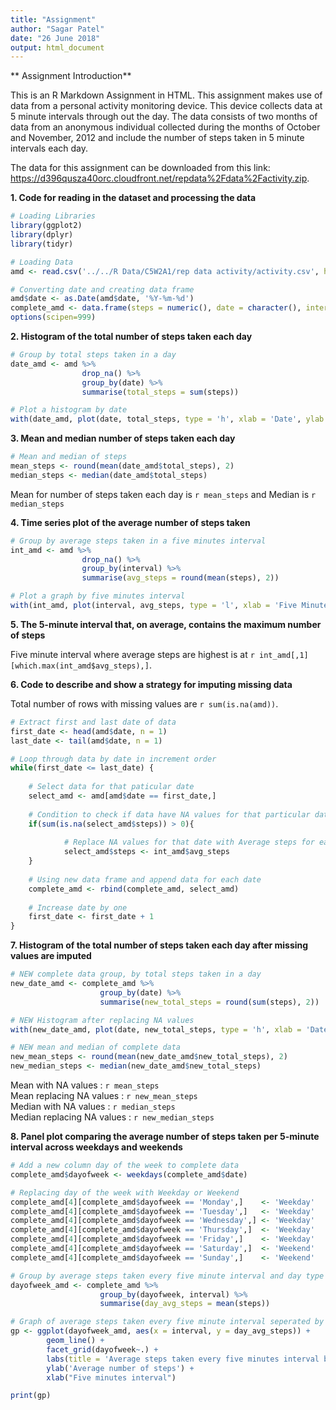 ---
title: "Assignment"
author: "Sagar Patel"
date: "26 June 2018"
output: html_document
---

** Assignment Introduction**

This is an R Markdown Assignment in HTML. This assignment makes use of data from a personal activity monitoring device. This device collects data at 5 minute intervals through out the day. The data consists of two months of data from an anonymous individual collected during the months of October and November, 2012 and include the number of steps taken in 5 minute intervals each day.

The data for this assignment can be downloaded from this link: <https://d396qusza40orc.cloudfront.net/repdata%2Fdata%2Factivity.zip>.

**1. Code for reading in the dataset and processing the data**
```{r library data, message=FALSE}
# Loading Libraries
library(ggplot2)
library(dplyr)
library(tidyr)

# Loading Data
amd <- read.csv('../../R Data/C5W2A1/rep data activity/activity.csv', header = TRUE)

# Converting date and creating data frame
amd$date <- as.Date(amd$date, '%Y-%m-%d')
complete_amd <- data.frame(steps = numeric(), date = character(), interval = numeric())
options(scipen=999)
```
  
**2. Histogram of the total number of steps taken each day**
```{r histo steps}

# Group by total steps taken in a day
date_amd <- amd %>%
                drop_na() %>%
                group_by(date) %>%
                summarise(total_steps = sum(steps))

# Plot a histogram by date
with(date_amd, plot(date, total_steps, type = 'h', xlab = 'Date', ylab = 'Total Steps per day', main = 'Histogram of total steps for each day', lwd = 7))

```
  
**3. Mean and median number of steps taken each day**
```{r mean and median}
# Mean and median of steps
mean_steps <- round(mean(date_amd$total_steps), 2)
median_steps <- median(date_amd$total_steps)

```


Mean for number of steps taken each day is `r mean_steps` and Median is `r median_steps`  
  
**4. Time series plot of the average number of steps taken**
```{r average steps}

# Group by average steps taken in a five minutes interval
int_amd <- amd %>%
                drop_na() %>%
                group_by(interval) %>%
                summarise(avg_steps = round(mean(steps), 2))

# Plot a graph by five minutes interval
with(int_amd, plot(interval, avg_steps, type = 'l', xlab = 'Five Minutes Interval', ylab = 'Mean Steps by interval', main = 'Average steps taken every five minutes'))

```

**5. The 5-minute interval that, on average, contains the maximum number of steps**  

Five minute interval where average steps are highest is at `r int_amd[,1][which.max(int_amd$avg_steps),]`.  
  
**6. Code to describe and show a strategy for imputing missing data**   

Total number of rows with missing values are `r sum(is.na(amd))`.  
  
  
```{r missing value}
# Extract first and last date of data
first_date <- head(amd$date, n = 1)
last_date <- tail(amd$date, n = 1)

# Loop through data by date in increment order
while(first_date <= last_date) {
    
    # Select data for that paticular date
    select_amd <- amd[amd$date == first_date,]
    
    # Condition to check if data have NA values for that particular date
    if(sum(is.na(select_amd$steps)) > 0){
        
            # Replace NA values for that date with Average steps for each interval
            select_amd$steps <- int_amd$avg_steps
    }
    
    # Using new data frame and append data for each date
    complete_amd <- rbind(complete_amd, select_amd)
    
    # Increase date by one
    first_date <- first_date + 1
}
```

**7. Histogram of the total number of steps taken each day after missing values are imputed**
```{r histo new steps}

# NEW complete data group, by total steps taken in a day
new_date_amd <- complete_amd %>%
                    group_by(date) %>%
                    summarise(new_total_steps = round(sum(steps), 2))

# NEW Histogram after replacing NA values
with(new_date_amd, plot(date, new_total_steps, type = 'h', xlab = 'Date', ylab = 'Total Steps per day', main = 'New Histogram of total steps for each day', lwd = 7))

```         

```{r new mean and new median}
# NEW mean and median of complete data
new_mean_steps <- round(mean(new_date_amd$new_total_steps), 2)
new_median_steps <- median(new_date_amd$new_total_steps)

```

Mean with NA values : `r mean_steps`   
Mean replacing NA values : `r new_mean_steps`    
Median with NA values : `r median_steps`   
Median replacing NA values : `r new_median_steps`  

**8. Panel plot comparing the average number of steps taken per 5-minute interval across weekdays and weekends**
```{r weekdays and weekend}

# Add a new column day of the week to complete data
complete_amd$dayofweek <- weekdays(complete_amd$date)

# Replacing day of the week with Weekday or Weekend
complete_amd[4][complete_amd$dayofweek == 'Monday',]    <- 'Weekday'
complete_amd[4][complete_amd$dayofweek == 'Tuesday',]   <- 'Weekday'
complete_amd[4][complete_amd$dayofweek == 'Wednesday',] <- 'Weekday'
complete_amd[4][complete_amd$dayofweek == 'Thursday',]  <- 'Weekday'
complete_amd[4][complete_amd$dayofweek == 'Friday',]    <- 'Weekday'
complete_amd[4][complete_amd$dayofweek == 'Saturday',]  <- 'Weekend'
complete_amd[4][complete_amd$dayofweek == 'Sunday',]    <- 'Weekend'

# Group by average steps taken every five minute interval and day type 
dayofweek_amd <- complete_amd %>%
                    group_by(dayofweek, interval) %>%
                    summarise(day_avg_steps = mean(steps))

# Graph of average steps taken every five minute interval seperated by weekdays and weekend
gp <- ggplot(dayofweek_amd, aes(x = interval, y = day_avg_steps)) +
        geom_line() +
        facet_grid(dayofweek~.) +
        labs(title = 'Average steps taken every five minutes interval by weekdays and weekend') +
        ylab('Average number of steps') + 
        xlab("Five minutes interval")

print(gp)
```